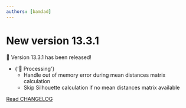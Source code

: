 ```yaml
---
authors: [bamdad]
---
```


# New version 13.3.1

🎉 Version 13.3.1 has been released!

<ul>
  <li>
    {'🧮 Processing'}
    <ul>
      <li>
        Handle out of memory error during mean distances matrix calculation
      </li>
      <li>Skip Silhouette calculation if no mean distances matrix available</li>
    </ul>
  </li>
</ul>

[Read CHANGELOG](https://github.com/sound-scape-explorer/sound-scape-explorer/blob/main/CHANGELOG.md#1331-2024-06-12)
